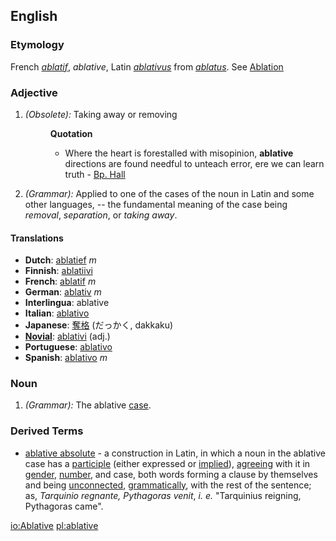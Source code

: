 ==English==
===Etymology===
French ''[[ablatif]]'', ''ablative'', Latin ''[[ablativus]]'' from ''[[ablatus]]''. See [[Ablation]]
===Adjective===
#''(Obsolete):'' Taking away or removing
#:'''Quotation'''
#:*Where the heart is forestalled with misopinion, '''ablative''' directions are found needful to unteach error, ere we can learn truth - [[Bp. Hall]]
#''(Grammar):'' Applied to one of the cases of the noun in Latin and some other languages, -- the fundamental meaning of the case being ''removal'', ''separation'', or ''taking away''.
====Translations====
*'''Dutch''': [[ablatief]] ''m''
*'''Finnish''': [[ablatiivi]]
*'''French''': [[ablatif]] ''m''
*'''German''': [[ablativ]] ''m''
*'''Interlingua''': ablative
*'''Italian''': [[ablativo]]
*'''Japanese''': [[奪格]] (だっかく, dakkaku)
*'''[[Novial]]''': [[ablativi]] (adj.)
*'''Portuguese''': [[ablativo]]
*'''Spanish''': [[ablativo]] ''m''

===Noun===
#''(Grammar):'' The ablative [[case]].
===Derived Terms===
*[[ablative absolute]] - a construction in Latin, in which a noun in the ablative case has a [[participle]] (either expressed or [[implied]]), [[agreeing]] with it in [[gender]], [[number]], and case, both words forming a clause by themselves and being [[unconnected]], [[grammatically]], with the rest of the sentence; as, ''Tarquinio regnante, Pythagoras venit'', ''i. e.'' "Tarquinius reigning, Pythagoras came".

[[io:Ablative]]
[[pl:ablative]]